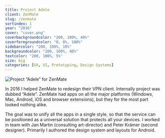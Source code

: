```yaml
---
title: Project Adele
client: ZenMate
slug: /zenmate
sortindex: 1
year: "2016"
cover: "cover.png"
coverbackgroundcolor: "200, 100%, 40%"
coverforegroundcolor: "0, 0%, 100%"
sidebarcolor: "200, 100%, 10%"
backgroundcolor: "200, 100%, 40%"
textcolor: "200, 100%, 5%"
size: big
categories: [UX, UI, Prototyping, Design Systems]
---
```

![Project “Adele” for ZenMate](./masthead.png)

In 2016 I helped ZenMate to redesign their VPN client. Internally project was dubbed “Adele”. ZenMate had apps on all the major platforms (Windows, Mac, Android, iOS and browser extensions), but they for the most part looked nothing alike.

The goal was to unify all the apps in a single style, so that the service can be positioned as a universal solution that protects all your devices. I worked in team with Jan Martin (consulting art-director) and Peter Krämer (second designer). Primarily I authored the design system and layouts for Android.
